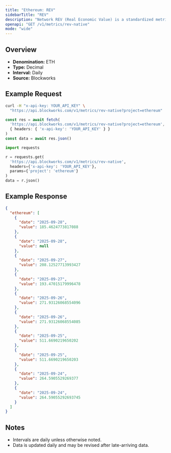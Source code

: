 ```yaml
---
title: "Ethereum: REV"
sidebarTitle: "REV"
description: "Network REV (Real Economic Value) is a standardized metric that tracks blockchain value accrual generated by user activity. REV consists of both in-protocol transaction fees and out-of-protocol tips that users pay for transaction execution, so it measures the monetary demand to transact onchain."
openapi: "GET /v1/metrics/rev-native"
mode: "wide"
---
```


## Overview

- **Denomination:** ETH
- **Type:** Decimal
- **Interval:** Daily
- **Source:** Blockworks

## Example Request

<CodeGroup>

```bash cURL
curl -H "x-api-key: YOUR_API_KEY" \
  "https://api.blockworks.com/v1/metrics/rev-native?project=ethereum"
```

```typescript TypeScript
const res = await fetch(
  'https://api.blockworks.com/v1/metrics/rev-native?project=ethereum',
  { headers: { 'x-api-key': 'YOUR_API_KEY' } }
)
const data = await res.json()
```

```python Python
import requests

r = requests.get(
  'https://api.blockworks.com/v1/metrics/rev-native',
  headers={'x-api-key': 'YOUR_API_KEY'},
  params={'project': 'ethereum'}
)
data = r.json()
```

</CodeGroup>

## Example Response

```json
{
  "ethereum": [
    {
      "date": "2025-09-28",
      "value": 185.4624773817088
    },
    {
      "date": "2025-09-28",
      "value": null
    },
    {
      "date": "2025-09-27",
      "value": 208.12527713993427
    },
    {
      "date": "2025-09-27",
      "value": 193.47015179996478
    },
    {
      "date": "2025-09-26",
      "value": 271.93126068554096
    },
    {
      "date": "2025-09-26",
      "value": 271.93126068554085
    },
    {
      "date": "2025-09-25",
      "value": 511.6690219650202
    },
    {
      "date": "2025-09-25",
      "value": 511.6690219650203
    },
    {
      "date": "2025-09-24",
      "value": 264.5905529269377
    },
    {
      "date": "2025-09-24",
      "value": 264.59055292693745
    }
  ]
}
```

## Notes
- Intervals are daily unless otherwise noted.
- Data is updated daily and may be revised after late-arriving data.